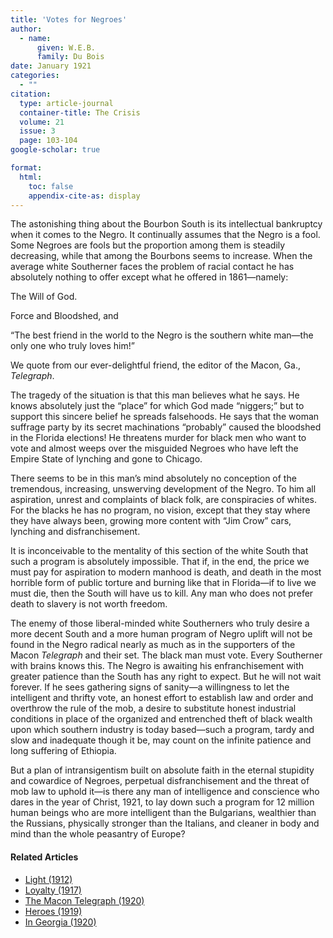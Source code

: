 ```yaml
---
title: 'Votes for Negroes'
author:
  - name:
      given: W.E.B.
      family: Du Bois
date: January 1921
categories: 
  - ""
citation: 
  type: article-journal
  container-title: The Crisis
  volume: 21
  issue: 3
  page: 103-104
google-scholar: true

format:
  html:
    toc: false
    appendix-cite-as: display
---
```


The astonishing thing about the Bourbon South is its intellectual bankruptcy when it comes to the Negro. It continually assumes that the Negro is a fool. Some Negroes are fools but the proportion among them is steadily decreasing, while that among the Bourbons seems to increase. When the average white Southerner faces the problem of racial contact he has absolutely nothing to offer except what he offered in 1861---namely:

The Will of God.

Force and Bloodshed, and

"The best friend in the world to the Negro is the southern white man---the only one who truly loves him!"

We quote from our ever-delightful friend, the editor of the Macon, Ga., *Telegraph*.

The tragedy of the situation is that this man believes what he says. He knows absolutely just the "place" for which God made "niggers;" but to support this sincere belief he spreads falsehoods. He says that the woman suffrage party by its secret machinations "probably" caused the bloodshed in the Florida elections! He threatens murder for black men who want to vote and almost weeps over the misguided Negroes who have left the Empire State of lynching and gone to Chicago.

There seems to be in this man's mind absolutely no conception of the tremendous, increasing, unswerving development of the Negro. To him all aspiration, unrest and complaints of black folk, are conspiracies of whites. For the blacks he has no program, no vision, except that they stay where they have always been, growing more content with "Jim Crow" cars, lynching and disfranchisement.

It is inconceivable to the mentality of this section of the white South that such a program is absolutely impossible. That if, in the end, the price we must pay for aspiration to modern manhood is death, and death in the most horrible form of public torture and burning like that in Florida---if to live we must die, then the South will have us to kill. Any man who does not prefer death to slavery is not worth freedom.

The enemy of those liberal-minded white Southerners who truly desire a more decent South and a more human program of Negro uplift will not be found in the Negro radical nearly as much as in the supporters of the Macon *Telegraph* and their set. The black man must vote. Every Southerner with brains knows this. The Negro is awaiting his enfranchisement with greater patience than the South has any right to expect. But he will not wait forever. If he sees gathering signs of sanity---a willingness to let the intelligent and thrifty vote, an honest effort to establish law and order and overthrow the rule of the mob, a desire to substitute honest industrial conditions in place of the organized and entrenched theft of black wealth upon which southern industry is today based---such a program, tardy and slow and inadequate though it be, may count on the infinite patience and long suffering of Ethiopia.

But a plan of intransigentism built on absolute faith in the eternal stupidity and cowardice of Negroes, perpetual disfranchisement and the threat of mob law to uphold it---is there any man of intelligence and conscience who dares in the year of Christ, 1921, to lay down such a program for 12 million human beings who are more intelligent than the Bulgarians, wealthier than the Russians, physically stronger than the Italians, and cleaner in body and mind than the whole peasantry of Europe?

<!-- Similar articles start here -->
<div  class="clear-wrap"></div>

#### Related Articles

* [Light (1912)](/Volumes/03/04/light.html)
* [Loyalty (1917)](/Volumes/14/01/loyalty.html)
* [The Macon Telegraph (1920)](/Volumes/19/03/macon_telegraph.html)
* [Heroes (1919)](/Volumes/19/01/heroes.html)
* [In Georgia (1920)](/Volumes/20/03/in-georgia.html)

<!-- Similar articles end here -->
